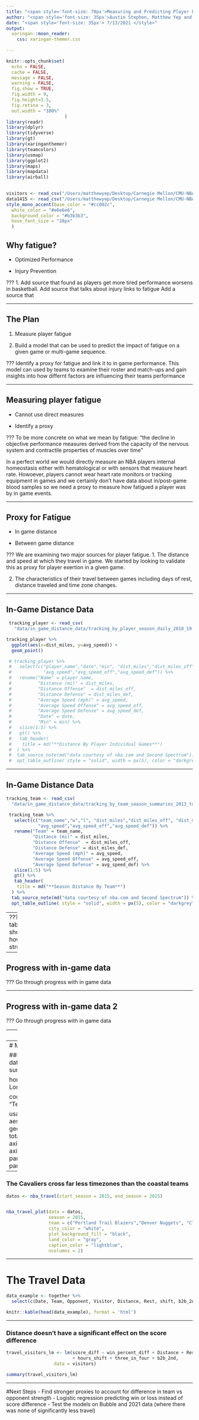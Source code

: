 ```yaml
---
title: "<span style='font-size: 70px'>Measuring and Predicting Player Fatigue in the NBA </style>"
author: "<span style='font-size: 35px'>Austin Stephen, Matthew Yep and Grace Fain </style>"
date: "<span style='font-size: 35px'> 7/13/2021 </style>"
output:
  xaringan::moon_reader:
    css: xaringan-themer.css
    
---
```

<style type="text/css">

h1.title {
  font-size: 10px;
}

</style>

```r
knitr::opts_chunk$set(
  echo = FALSE,
  cache = FALSE,
  message = FALSE,
  warning = FALSE,
  fig.show = TRUE,
  fig.width = 9, 
  fig.height=3.5,
  fig.retina = 3,
  out.width = "100%"
                      )
library(readr)
library(dplyr)
library(tidyverse)
library(gt)
library(xaringanthemer)
library(teamcolors)
library(usmap)
library(ggplot2)
library(maps)
library(mapdata)
library(airball)
 
```

```r

visitors <- read_csv("/Users/matthewyep/Desktop/Carnegie Mellon/CMU-NBA/data/visitors.csv")
data1415 <- read_csv("/Users/matthewyep/Desktop/Carnegie Mellon/CMU-NBA/data/regseason1415.csv")
style_mono_accent(base_color = "#cc002c",
  white_color = "#e6e6e6",
  background_color = "#b3b3b3",
  base_font_size = "28px"
  )
```

## Why fatigue?

- Optimized Performance  

- Injury Prevention   

???
1. Add source that found as players get more tired performance worsens in basketball.
Add source that talks about injury links to fatigue 
Add a source that 

---

## The Plan

1. Measure player fatigue  
  
2. Build a model that can be used to predict the impact of fatigue on a given game or multi-game sequence.  


???
Identify a proxy for fatigue and link it to in game performance.
This model can used by teams to examine their roster and match-ups and gain insights into 
how differnt factors are influencing their teams performance

---

## Measuring player fatigue

- Cannot use direct measures  
  
- Identify a proxy

???
To be more concrete on what we mean by fatigue: 
"the decline in objective performance measures derived from the capacity 
of the nervous system and contractile properties of muscles over time"

In a perfect world we would directly measure an NBA players internal homeostasis
either with hematological or with sensors that measure heart rate. Howoever, 
players cannot wear heart rate monitors or tracking equipment in games and we 
certainly don't have data about in/post-game blood samples so we need a proxy 
to measure how fatigued a player was by in game events.


---

## Proxy for Fatigue

- In game distance  

- Between game distance

???
We are examining two major sources for player fatigue.
1. The distance and speed at which they travel in game. 
We started by looking to validate this as proxy for player exertion in a given game.

2. The characteristics of their travel between games including days of rest,
distance traveled and time zone changes.


---

## In-Game Distance Data  

```r
 tracking_player <- read_csv(
   "data/in_game_distance_data/tracking_by_player_season_daily_2018_19.csv")

tracking_player %>%
  ggplot(aes(x=dist_miles, y=avg_speed)) +
  geom_point()

 # tracking_player %>%
 #   select(c("player_name","date","min", "dist_miles","dist_miles_off", "dist_miles_def",
 #            "avg_speed","avg_speed_off","avg_speed_def")) %>%
 #   rename("Name" = player_name,
 #          "Distance (mi)" = dist_miles,
 #          "Distance Offense"  = dist_miles_off,
 #          "Distance Defense" = dist_miles_def,
 #          "Average Speed (mph)" = avg_speed,
 #          "Average Speed Offense" = avg_speed_off,
 #          "Average Speed Defense" = avg_speed_def,
 #          "Date" = date,
 #          "Min" = min) %>%
 #   slice(1:5) %>%
 #   gt() %>%
 #   tab_header(
 #    title = md("**Distance By Player Individual Games**")
 #  ) %>%
 #  tab_source_note(md("data courtesy of nba.com and Second Spectrum")) %>%
 #  opt_table_outline( style = "solid", width = px(5), color = "darkgrey")

```


---

## In-Game Distance Data

```r
tracking_team <- read_csv(
  "data/in_game_distance_data/tracking_by_team_season_summaries_2013_to_20.csv")

 tracking_team %>%
   select(c("team_name","w","l", "dist_miles","dist_miles_off", "dist_miles_def",
            "avg_speed","avg_speed_off","avg_speed_def")) %>%
   rename("Team" = team_name,
          "Distance (mi)" = dist_miles,
          "Distance Offense"  = dist_miles_off,
          "Distance Defense" = dist_miles_def,
          "Average Speed (mph)" = avg_speed,
          "Average Speed Offense" = avg_speed_off,
          "Average Speed Defense" = avg_speed_def) %>%
   slice(1:5) %>%
   gt() %>%
   tab_header(
    title = md("**Season Distance By Team**")
  ) %>%
  tab_source_note(md("data courtesy of nba.com and Second Spectrum")) %>%
  opt_table_outline( style = "solid", width = px(5), color = "darkgrey")
```

---
???
Insert table showing how it is structured

---

## Progress with in-game data 

???
Go through progress with in game data

---

## Progress with in-game data 2

???
Go through progress with in game data

---
# GRACE ADD HERE 

```r
library(tidyverse)
library(dplyr)
library(nbastatR)
library(NBAr)
library(tidyr)
library(knitr)
density_drives_2014_15 <- read.csv("./data1/density_distance_drives_tracking/_density_drives_distance_daily_2014_15.csv")
```

```r
density_drives_2014_15 %>%
  kable()
knitr::kable(head(density_drives_2014_15), format = 'html', table.attr = "style='height:20%;'")

```

```r
##ATL
b2b_2014_ATL <- density_drives_2014_15 %>%
  filter(B2B.2nd == "Yes") %>%
  filter(drives > 0) %>%
  group_by(player_id) %>%
  filter(team_abbreviation == "ATL")

other_2014_ATL <- density_drives_2014_15 %>%
  filter(B2B.2nd == "No") %>%
  filter(drives > 0) %>%
  group_by(player_id) %>%
  filter(team_abbreviation == "ATL")

notB2b_2014_ATL <- aggregate(other_2014_ATL$drive_pts_pct / nrow(other_2014_ATL), list(other_2014_ATL$player_name), FUN=sum, na.rm = TRUE)

B2b_2014_ATL <-aggregate(b2b_2014_ATL$drive_pts_pct / nrow(b2b_2014_ATL), list(b2b_2014_ATL$player_name), FUN=sum, na.rm = TRUE)

drive_pct_2014_ATL <- merge(B2b_2014_ATL, notB2b_2014_ATL, by = "Group.1") %>%
  rename("2nd_B2B_game" = x.x, "not_2nd_B2B" = x.y)

drive_2014_ATL_long <- drive_pct_2014_ATL %>%
  gather("Stat", "Value", -Group.1)

ggplot(drive_2014_ATL_long, aes(x = Group.1, y = Value, fill = Stat)) +
  geom_bar(stat = "Identity", position = "dodge") +
  theme_bw() +
  ggtitle("Atlanta Hawks") +
  xlab("Players") +
  ylab("avg drive_pts_percent")

## GSW
b2b_2014_GSW <- density_drives_2014_15 %>%
  filter(B2B.2nd == "Yes") %>%
  filter(drives > 0) %>%
  group_by(player_id) %>%
  filter(team_abbreviation == "GSW")

other_2014_GSW <- density_drives_2014_15 %>%
  filter(B2B.2nd == "No") %>%
  filter(drives > 0) %>%
  group_by(player_id) %>%
  filter(team_abbreviation == "GSW")

notB2b_2014_GSW <- aggregate(other_2014_GSW$drive_pts_pct / nrow(other_2014_GSW), list(other_2014_GSW$player_name), FUN=sum, na.rm = TRUE)

b2b_2014_GSW <-aggregate(b2b_2014_GSW$drive_pts_pct / nrow(b2b_2014_GSW), list(b2b_2014_GSW$player_name), FUN=sum, na.rm = TRUE)

drive_pct_2014_GSW <- merge(b2b_2014_GSW, notB2b_2014_GSW, by = "Group.1") %>%
  rename("2nd_B2B_game" = x.x, "not_2nd_B2B" = x.y)

drive_2014_GSW_long <- drive_pct_2014_GSW %>%
  gather("Stat", "Value", -Group.1)

ggplot(drive_2014_GSW_long, aes(x = Group.1, y = Value, fill = Stat)) +
  geom_bar(stat = "Identity", position = "dodge") +
  theme_bw() +
  ggtitle("Golden State Warriors") +
  xlab("Players") +
  ylab("avg drive_pts_percent")

##DAL
b2b_2014_DAL <- density_drives_2014_15 %>%
  filter(B2B.2nd == "Yes") %>%
  filter(drives > 0) %>%
  group_by(player_id) %>%
  filter(team_abbreviation == "DAL")

other_2014_DAL <- density_drives_2014_15 %>%
  filter(B2B.2nd == "No") %>%
  filter(drives > 0) %>%
  group_by(player_id) %>%
  filter(team_abbreviation == "DAL")

notB2b_2014_DAL <- aggregate(other_2014_DAL$drive_pts_pct / nrow(other_2014_DAL), list(other_2014_DAL$player_name), FUN=sum, na.rm = TRUE)

b2b_2014_DAL <-aggregate(b2b_2014_DAL$drive_pts_pct / nrow(b2b_2014_DAL), list(b2b_2014_DAL$player_name), FUN=sum, na.rm = TRUE)

drive_pct_2014_DAL <- merge(b2b_2014_DAL, notB2b_2014_DAL, by = "Group.1") %>%
  rename("2nd_B2B_game" = x.x, "not_2nd_B2B" = x.y)

drive_2014_DAL_long <- drive_pct_2014_DAL %>%
  gather("Stat", "Value", -Group.1)

ggplot(drive_2014_DAL_long, aes(x = Group.1, y = Value, fill = Stat)) +
  geom_bar(stat = "Identity", position = "dodge") +
  theme_bw() +
  ggtitle("Dallas Mavericks") +
  xlab("Players") +
  ylab("avg drive_pts_percent")

## CHI
b2b_2014_CHI <- density_drives_2014_15 %>%
  filter(B2B.2nd == "Yes") %>%
  filter(drives > 0) %>%
  group_by(player_id) %>%
  filter(team_abbreviation == "CHI")

other_2014_CHI <- density_drives_2014_15 %>%
  filter(B2B.2nd == "No") %>%
  filter(drives > 0) %>%
  group_by(player_id) %>%
  filter(team_abbreviation == "CHI")

notB2b_2014_CHI <- aggregate(other_2014_CHI$drive_pts_pct / nrow(other_2014_CHI), list(other_2014_CHI$player_name), FUN=sum, na.rm = TRUE)

b2b_2014_CHI <-aggregate(b2b_2014_CHI$drive_pts_pct / nrow(b2b_2014_CHI), list(b2b_2014_CHI$player_name), FUN=sum, na.rm = TRUE)

drive_pct_2014_CHI <- merge(b2b_2014_CHI, notB2b_2014_CHI, by = "Group.1") %>%
  rename("2nd_B2B_game" = x.x, "not_2nd_B2B" = x.y)

drive_2014_CHI_long <- drive_pct_2014_CHI %>%
  gather("Stat", "Value", -Group.1)

ggplot(drive_2014_CHI_long, aes(x = Group.1, y = Value, fill = Stat)) +
  geom_bar(stat = "Identity", position = "dodge") +
  theme_bw()  +
  ggtitle("Chicago Bulls") +
  xlab("Players") +
  ylab("avg drive_pts_percent")

```
---
# MATTHEW ADD HERE
Grace add your progress with between game data

### How does travel between games affect team performance?
```r
cumulative_distance1415 <- data1415 %>%
  group_by(Team) %>%
  summarise_at(vars(Distance),
               list(total_distance_traveled = sum))

home_stadium_coords <- data1415 %>%
  filter(Visitor == FALSE) %>%
  select(Team, Latitude, Longitude) %>%
  distinct()

coords_and_distance <- merge(x = cumulative_distance1415,  y= home_stadium_coords,
                             by = "Team")

usa <- map_data("usa")
states <- map_data("state")
ggplot() + geom_polygon(data = states, aes(x=long, y = lat, fill = region, group = group), fill = "azure2", color = "gray") + 
  coord_fixed(1.3) +
  geom_point(data = coords_and_distance, aes(x=Longitude, y=Latitude,  
                                             size = total_distance_traveled),
             alpha = 0.8) + 
  theme(axis.line=element_blank(),axis.text.x=element_blank(),
        axis.text.y=element_blank(),axis.ticks=element_blank(),
        axis.title.x=element_blank(),
        axis.title.y=element_blank(),
        panel.background=element_blank(),panel.border=element_blank(),panel.grid.major=element_blank(),
        panel.grid.minor=element_blank(),plot.background=element_blank(),
        legend.position = "top")
```

---

### The Cavaliers cross far less timezones than the coastal teams
```r

datos <- nba_travel(start_season = 2015, end_season = 2015)


nba_travel_plot(data = datos,
                season = 2015,
                team = c("Portland Trail Blazers","Denver Nuggets", "Cleveland Cavaliers", "Boston Celtics"),
                city_color = "white",
                plot_background_fill = "black",
                land_color = "gray",
                caption_color = "lightblue",
                ncolumns = 2)

```

---

# The Travel Data
```r
data_example <- together %>%
  select(c(Date, Team, Opponent, Visitor, Distance, Rest, shift, b2b_2nd, traveling_west))

knitr::kable(head(data_example), format = 'html')
```

---

### Distance doesn't have a significant effect on the score difference
```r
travel_visitors_lm <- lm(score_diff ~ win_percent_diff + Distance + Rest
                         + hours_shift + three_in_four + b2b_2nd, 
                  data = visitors)

summary(travel_visitors_lm)

```

---

#Next Steps
- Find stronger proxies to account for difference in team vs opponent strength
- Logistic regression predicting win or loss instead of score difference
- Test the models on Bubble and 2021 data (where there was none of significantly less travel)

